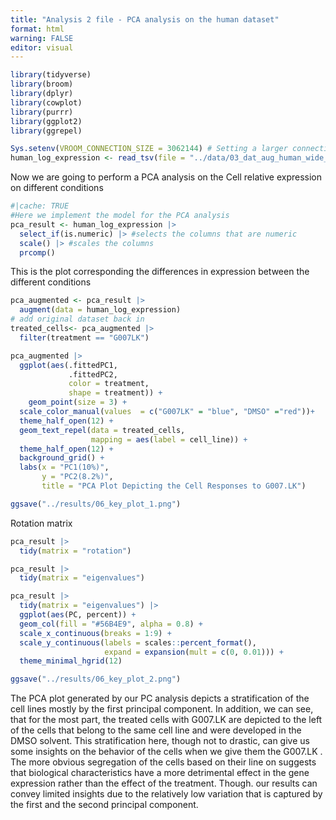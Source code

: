 ```yaml
---
title: "Analysis 2 file - PCA analysis on the human dataset"
format: html
warning: FALSE
editor: visual
---
```


```r
library(tidyverse) 
library(broom) 
library(dplyr) 
library(cowplot) 
library(purrr)
library(ggplot2)
library(ggrepel)

Sys.setenv(VROOM_CONNECTION_SIZE = 3062144) # Setting a larger connection buffer to be able to load the data
human_log_expression <- read_tsv(file = "../data/03_dat_aug_human_wide_gene.tsv.gz")
```

Now we are going to perform a PCA analysis on the Cell relative expression on different conditions

```r
#|cache: TRUE 
#Here we implement the model for the PCA analysis
pca_result <- human_log_expression |> 
  select_if(is.numeric) |> #selects the columns that are numeric 
  scale() |> #scales the columns 
  prcomp()
```

This is the plot corresponding the differences in expression between the different conditions

```r
pca_augmented <- pca_result |>
  augment(data = human_log_expression) 
# add original dataset back in 
treated_cells<- pca_augmented |> 
  filter(treatment == "G007LK")

pca_augmented |> 
  ggplot(aes(.fittedPC1, 
             .fittedPC2, 
             color = treatment,
             shape = treatment)) + 
    geom_point(size = 3) + 
  scale_color_manual(values  = c("G007LK" = "blue", "DMSO" ="red"))+
  theme_half_open(12) +
  geom_text_repel(data = treated_cells, 
                  mapping = aes(label = cell_line)) +
  theme_half_open(12) +
  background_grid() + 
  labs(x = "PC1(10%)", 
       y = "PC2(8.2%)", 
       title = "PCA Plot Depicting the Cell Responses to G007.LK") 

ggsave("../results/06_key_plot_1.png")
```

Rotation matrix

```r
pca_result |> 
  tidy(matrix = "rotation")
```

```r
pca_result |> 
  tidy(matrix = "eigenvalues")
```

```r
pca_result |> 
  tidy(matrix = "eigenvalues") |>
  ggplot(aes(PC, percent)) + 
  geom_col(fill = "#56B4E9", alpha = 0.8) +
  scale_x_continuous(breaks = 1:9) + 
  scale_y_continuous(labels = scales::percent_format(), 
                     expand = expansion(mult = c(0, 0.01))) +
  theme_minimal_hgrid(12)

ggsave("../results/06_key_plot_2.png")
```

The PCA plot generated by our PC analysis depicts a stratification of the cell lines mostly by the first principal component. In addition, we can see, that for the most part, the treated cells with G007.LK are depicted to the left of the cells that belong to the same cell line and were developed in the DMSO solvent. This stratification here, though not to drastic, can give us some insights on the behavior of the cells when we give them the G007.LK . The more obvious segregation of the cells based on their line on suggests that biological characteristics have a more detrimental effect in the gene expression rather than the effect of the treatment. Though. our results can convey limited insights due to the relatively low variation that is captured by the first and the second principal component.
